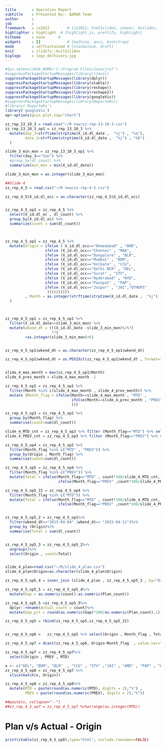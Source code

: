 ---
title       : Operation Report
subtitle    : Presented By:- BAM&R Team
author      :
job         : 
framework   : io2012        # {io2012, html5slides, shower, dzslides, ...}
highlighter : highlight  # {highlight.js, prettify, highlight}
hitheme     : none      # 
widgets     : []            # {mathjax, quiz, bootstrap}
mode        : selfcontained # {standalone, draft}
knit        : slidify::knit2slides
biglogo     : logo_delhivery.jpg
---

```{r , echo=FALSE}  
#Sys.setenv(JAVA_HOME='C:/Program Files/Java/jre7')
#suppressPackageStartupMessages(library(rJava))
suppressPackageStartupMessages(library(dplyr))
suppressPackageStartupMessages(library(xtable))
suppressPackageStartupMessages(library(reshape))
suppressPackageStartupMessages(library(reshape2))
suppressPackageStartupMessages(library(googleVis))
#suppressPackageStartupMessages(library(ReporteRs))
#library('ReporteRs')
library('googleVis')
op<-options(gvis.plot.tag="chart")
```

```{r , echo=FALSE, warning=FALSE}
zz_rep_13_10_3 = read.csv("~/R new/zz-rep-13-10-3.csv")
zz_rep_13_10_3_op1 = zz_rep_13_10_3 %>%
  mutate(day_3=strftime(strptime(X_id.dl_date ,  "%j") , "%a"),
         date_3=strftime(strptime(X_id.dl_date ,  "%j") , "%D")
  )

slide_3_min_mon = zz_rep_13_10_3_op1 %>%
  filter(day_3=="Sun") %>%
  #group_by(dl_count) %>%
  summarize(min_mon = min(X_id.dl_date))

slide_3_min_mon = as.integer(slide_3_min_mon)
```


```{r , echo=FALSE, warning=FALSE}
##Slide 4 
zz_rep_4_5 = read.csv("~/R new/zz-rep-4-5.csv")

zz_rep_4_5$X_id.dl_occ = as.character(zz_rep_4_5$X_id.dl_occ)


zz_rep_4_5_op2 = zz_rep_4_5 %>%
  select(X_id.dl_oc , dl_count) %>%
  group_by(X_id.dl_oc) %>%
  summarize(count = sum(dl_count))



zz_rep_4_5_op1 = zz_rep_4_5 %>%
  mutate(Origin = ifelse ( X_id.dl_occ=="Ahmedabad" , "AMD",
                  ifelse (X_id.dl_occ=="Chennai" , "MAA",
                  ifelse (X_id.dl_occ=="Bangalore" , "BLR",
                  ifelse (X_id.dl_occ=="Mumbai" , "BOM",
                  ifelse (X_id.dl_occ=="Kolkata" , "CCU",
                  ifelse (X_id.dl_occ=="Delhi NCR" , "DEL",
                  ifelse (X_id.dl_occ=="Surat" , "STV",
                  ifelse (X_id.dl_occ=="Hyderabad" , "HYD",
                  ifelse (X_id.dl_occ=="Panipat" , "PAP",
                  ifelse (X_id.dl_occ=="Jaipur" , "JAI","OTHERS"     
                   ))))))))))
         , Month = as.integer(strftime(strptime(X_id.dl_date ,  "%j") , "%m"))
  )



zz_rep_4_5_op1 = zz_rep_4_5_op1 %>%
  filter(X_id.dl_date>=slide_3_min_mon) %>%
  mutate(wkend_dt = (((X_id.dl_date -slide_3_min_mon)%/%7)                     
                     *7)
         +as.integer(slide_3_min_mon)+6)


zz_rep_4_5_op1$wkend_dt = as.character(zz_rep_4_5_op1$wkend_dt)

zz_rep_4_5_op1$wkend_dt = as.POSIXct(zz_rep_4_5_op1$wkend_dt , format="%j")


slide_4_max_month = max(zz_rep_4_5_op1$Month)
slide_4_prev_month = slide_4_max_month -1

zz_rep_4_5_op2 = zz_rep_4_5_op1 %>%
  filter(Month %in% c(slide_4_max_month , slide_4_prev_month)) %>%
  mutate (Month_flag = ifelse(Month==slide_4_max_month , "MTD" ,
                              ifelse(Month==slide_4_prev_month , "PREV" , "NA"
                              ))) 

zz_rep_4_5_op3 = zz_rep_4_5_op2 %>%
  group_by(Month_flag) %>%
  summarise(count=sum(dl_count))

slide_4_MTD_cnt = zz_rep_4_5_op3 %>% filter (Month_flag=="MTD") %>% select(count)
slide_4_PREV_cnt = zz_rep_4_5_op3 %>% filter (Month_flag=="PREV") %>% select(count)

zz_rep_4_5_op4 = zz_rep_4_5_op2 %>%
  filter(Month_flag %in% c("MTD" , "PREV")) %>%
  group_by(Origin , Month_flag) %>%
  summarise(count=sum(dl_count))

zz_rep_4_5_op5 = zz_rep_4_5_op4 %>%
  filter(Month_flag %in% c("PREV")) %>%
  mutate(Total = ifelse(Month_flag=="MTD" , count*100/slide_4_MTD_cnt,
                        ifelse(Month_flag=="PREV" ,count*100/slide_4_PREV_cnt,0)))

zz_rep_4_5_op5_22 = zz_rep_4_5_op4 %>%
  filter(Month_flag %in% c("MTD")) %>%
  mutate(Total = ifelse(Month_flag=="MTD" , count*100/slide_4_MTD_cnt,
                        ifelse(Month_flag=="PREV" ,count*100/slide_4_PREV_cnt,0)))


zz_rep_4_5_op5_2 = zz_rep_4_5_op1%>%
  filter(wkend_dt=="2015-04-04" |wkend_dt== "2015-04-11")%>%
  group_by (Origin)%>%
  summarise(Total = sum(dl_count))


zz_rep_4_5_op5_3 = zz_rep_4_5_op5_2%>%
  ungroup()%>%
  select(Origin , count=Total)


slide_4_plan=read.csv("~/R/slide_4_plan.csv")
slide_4_plan$Origin=as.character(slide_4_plan$Origin)

zz_rep_4_5_op5_4 = inner_join (slide_4_plan , zz_rep_4_5_op5_3 , by="Origin")

zz_rep_4_5_op5_5 = zz_rep_4_5_op5_4%>%
  mutate(Gap = as.numeric(count)-as.numeric(Plan_count))

zz_rep_4_5_op5_5 =zz_rep_4_5_op5_5%>%
  dplyr::rename(Actual_count = count)%>%
  mutate(Gap_pct = round(as.numeric(Gap)*100/as.numeric(Plan_count),1))

zz_rep_4_5_op5 = rbind(zz_rep_4_5_op5,zz_rep_4_5_op5_22)


zz_rep_4_5_op6 =   zz_rep_4_5_op5 %>% select(Origin , Month_flag , Total)

zz_rep_4_5_op7 = dcast(zz_rep_4_5_op6, Origin~Month_flag  , value.var="Total")

zz_rep_4_5_op7 = zz_rep_4_5_op7%>%
  select(Origin , PREV , MTD)

x <- c("DEL", "BOM", "BLR"  , "CCU" , "STV" ,"JAI" , "AMD" , "PAP" , "HYD" , "MAA" , "OTHERS")
zz_rep_4_5_op8 = zz_rep_4_5_op7 %>%
  slice(match(x, Origin))

zz_rep_4_5_op8 = zz_rep_4_5_op8%>%
  mutate(MTD = paste(round(as.numeric(MTD), digits = 2),"%") , 
         PREV = paste(round(as.numeric(PREV), digits = 2),"%"))

##paste(x, collapse="--")
##zz_rep_4_5_op7 = zz_rep_4_5_op7 %>%arrange(as.integer(MTD))
```

# Plan v/s Actual - Origin  
  
```{r ,echo=FALSE , results='asis'}
print(xtable(zz_rep_4_5_op8),type="html", include.rownames=FALSE)

```

